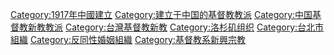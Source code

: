 {{Commons_category}}
{{Category_main}}

[[Category:1917年中國建立|Category:1917年中國建立]]
[[Category:建立于中国的基督教教派|Category:建立于中国的基督教教派]]
[[Category:中国基督教新教教派|Category:中国基督教新教教派]]
[[Category:台灣基督教新教|Category:台灣基督教新教]]
[[Category:洛杉矶组织|Category:洛杉矶组织]]
[[Category:台北市組織|Category:台北市組織]]
[[Category:反同性婚姻組織|Category:反同性婚姻組織]]
[[Category:基督教系新興宗教|Category:基督教系新興宗教]]